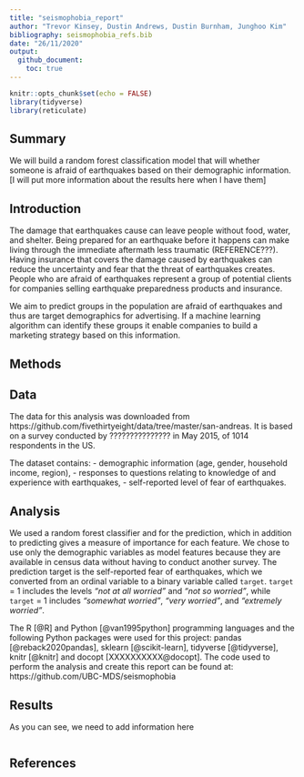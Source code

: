 ```yaml
---
title: "seismophobia_report"
author: "Trevor Kinsey, Dustin Andrews, Dustin Burnham, Junghoo Kim"
bibliography: seismophobia_refs.bib
date: "26/11/2020"
output:
  github_document:
    toc: true
---
```


```r
knitr::opts_chunk$set(echo = FALSE)
library(tidyverse)
library(reticulate)
```

## Summary
We will build a random forest classification model that will whether someone is afraid of earthquakes based on their demographic information. [I will put more information about the results here when I have them]

## Introduction

The damage that earthquakes cause can leave people without food, water, and shelter. Being prepared for an earthquake before it happens can make living through the immediate aftermath less traumatic (REFERENCE???). Having insurance that covers the damage caused by earthquakes can reduce the uncertainty and fear that the threat of earthquakes creates. People who are afraid of earthquakes represent a group of potential clients for companies selling earthquake preparedness products and insurance.

We aim to predict groups in the population are afraid of earthquakes and thus are target demographics for advertising. If a machine learning algorithm can identify these groups it enable companies to build a marketing strategy based on this information.

## Methods

## Data

The data for this analysis was downloaded from https://github.com/fivethirtyeight/data/tree/master/san-andreas. It is based on a survey conducted by ???????????????  in May 2015, of 1014 respondents in the US. 

The dataset contains:
 - demographic information (age, gender, household income, region), 
 - responses to questions relating to knowledge of and experience with earthquakes,
 - self-reported level of fear of earthquakes.




## Analysis

We used a random forest classifier and for the prediction, which in addition to predicting gives a measure of importance for each feature. We chose to use only the demographic variables as model features because they are available in census data without having to conduct another survey. The prediction target is the self-reported fear of earthquakes, which we converted from an ordinal variable to a binary variable called `target`. `target` = 1 includes the levels _"not at all worried"_ and _"not so worried"_, while `target` = 1 includes _"somewhat worried"_, _"very worried"_, and _"extremely worried"_.  

The R [@R] and Python [@van1995python] programming languages and the following Python packages were used for this project: pandas [@reback2020pandas], sklearn [@scikit-learn], tidyverse [@tidyverse], knitr [@knitr] and docopt [XXXXXXXXXX@docopt].
The code used to perform the analysis and create this report can be found at: https://github.com/UBC-MDS/seismophobia


## Results

As you can see, we need to add information here


```r

```



## References